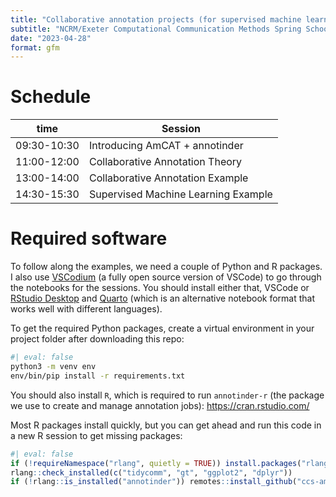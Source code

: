 ```yaml
---
title: "Collaborative annotation projects (for supervised machine learning) with *annotinder*"
subtitle: "NCRM/Exeter Computational Communication Methods Spring School"
date: "2023-04-28"
format: gfm
---
```


# Schedule

| time        | Session                             |
|-------------|-------------------------------------|
| 09:30-10:30 | Introducing AmCAT + annotinder      |
| 11:00-12:00 | Collaborative Annotation Theory     |
| 13:00-14:00 | Collaborative Annotation Example    |
| 14:30-15:30 | Supervised Machine Learning Example |

# Required software

To follow along the examples, we need a couple of Python and R packages.
I also use [VSCodium](https://vscodium.com/) (a fully open source version of VSCode) to go through the notebooks for the sessions.
You should install either that, VSCode or [RStudio Desktop](https://posit.co/download/rstudio-desktop/) and [Quarto](https://quarto.org/docs/get-started/) (which is an alternative notebook format that works well with different languages).

To get the required Python packages, create a virtual environment in your project folder after downloading this repo:

```bash
#| eval: false
python3 -m venv env
env/bin/pip install -r requirements.txt
```

You should also install `R`, which is required to run `annotinder-r` (the package we use to create and manage annotation jobs): <https://cran.rstudio.com/>

Most R packages install quickly, but you can get ahead and run this code in a new R session to get missing packages:

```r
#| eval: false
if (!requireNamespace("rlang", quietly = TRUE)) install.packages("rlang", dependencies = TRUE)
rlang::check_installed(c("tidycomm", "gt", "ggplot2", "dplyr"))
if (!rlang::is_installed("annotinder")) remotes::install_github("ccs-amsterdam/annotinder-r")
```

